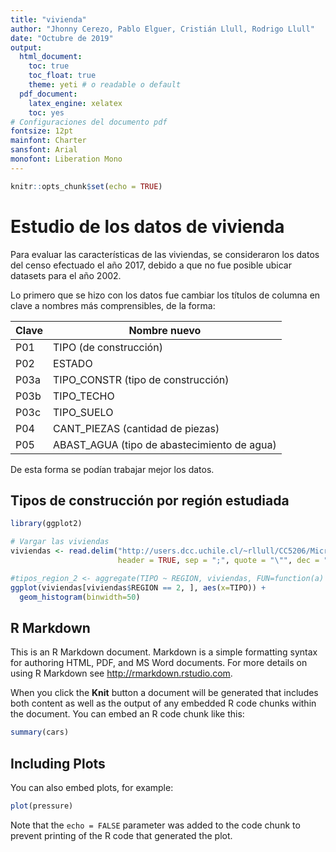 ```yaml
---
title: "vivienda"
author: "Jhonny Cerezo, Pablo Elguer, Cristián Llull, Rodrigo Llull"
date: "Octubre de 2019"
output:
  html_document:
    toc: true
    toc_float: true
    theme: yeti # o readable o default
  pdf_document:
    latex_engine: xelatex
    toc: yes
# Configuraciones del documento pdf
fontsize: 12pt
mainfont: Charter
sansfont: Arial
monofont: Liberation Mono
---
```


```r
knitr::opts_chunk$set(echo = TRUE)
```

# Estudio de los datos de vivienda
Para evaluar las características de las viviendas, se consideraron los datos del censo efectuado el año 2017, debido a que no fue posible ubicar datasets para el año 2002.

Lo primero que se hizo con los datos fue cambiar los títulos de columna en clave a nombres más comprensibles, de la forma:

Clave | Nombre nuevo |
----- | ------------ |
P01 | TIPO (de construcción)
P02 | ESTADO
P03a | TIPO_CONSTR (tipo de construcción)
P03b | TIPO_TECHO
P03c | TIPO_SUELO
P04 | CANT_PIEZAS (cantidad de piezas)
P05 | ABAST_AGUA (tipo de abastecimiento de agua)

De esta forma se podían trabajar mejor los datos.


## Tipos de construcción por región estudiada

```r
library(ggplot2)
```

```r
# Vargar las viviendas
viviendas <- read.delim("http://users.dcc.uchile.cl/~rllull/CC5206/Microdato_Censo2017-Viviendas.csv",
                        header = TRUE, sep = ";", quote = "\"", dec = ".", fill = TRUE, comment.char = "#")
```

```r
#tipos_region_2 <- aggregate(TIPO ~ REGION, viviendas, FUN=function(a) {sum(a>0)})
ggplot(viviendas[viviendas$REGION == 2, ], aes(x=TIPO)) +
  geom_histogram(binwidth=50)

```


## R Markdown

This is an R Markdown document. Markdown is a simple formatting syntax for authoring HTML, PDF, and MS Word documents. For more details on using R Markdown see <http://rmarkdown.rstudio.com>.

When you click the **Knit** button a document will be generated that includes both content as well as the output of any embedded R code chunks within the document. You can embed an R code chunk like this:

```r
summary(cars)
```

## Including Plots

You can also embed plots, for example:

```r
plot(pressure)
```

Note that the `echo = FALSE` parameter was added to the code chunk to prevent printing of the R code that generated the plot.
